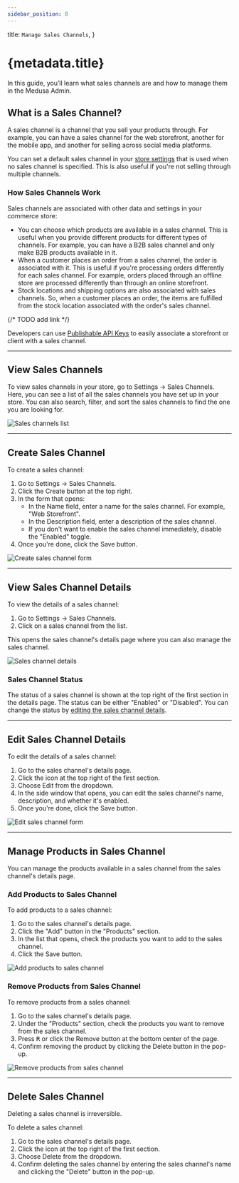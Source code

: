 ```yaml
---
sidebar_position: 8
---
```



  title: `Manage Sales Channels`,
}

# {metadata.title}

In this guide, you’ll learn what sales channels are and how to manage them in the Medusa Admin.

## What is a Sales Channel?

A sales channel is a channel that you sell your products through. For example, you can have a sales channel for the web storefront, another for the mobile app, and another for selling across social media platforms.

You can set a default sales channel in your [store settings](../store/page.mdx) that is used when no sales channel is specified. This is also useful if you're not selling through multiple channels.

### How Sales Channels Work

Sales channels are associated with other data and settings in your commerce store:

- You can choose which products are available in a sales channel. This is useful when you provide different products for different types of channels. For example, you can have a B2B sales channel and only make B2B products available in it.
- When a customer places an order from a sales channel, the order is associated with it. This is useful if you're processing orders differently for each sales channel. For example, orders placed through an offline store are processed differently than through an online storefront.
- Stock locations and shipping options are also associated with sales channels. So, when a customer places an order, the items are fulfilled from the stock location associated with the order's sales channel.

<Note title="Technical Tip">

{/* TODO add link */}

Developers can use [Publishable API Keys](#) to easily associate a storefront or client with a sales channel.

</Note>

---

## View Sales Channels

To view sales channels in your store, go to Settings → Sales Channels. Here, you can see a list of all the sales channels you have set up in your store. You can also search, filter, and sort the sales channels to find the one you are looking for.

![Sales channels list](https://res.cloudinary.com/dza7lstvk/image/upload/v1739977340/User%20Guide/Screenshot_2025-02-19_at_5.02.07_PM_pmw1v0.png)

---

## Create Sales Channel

To create a sales channel:

1. Go to Settings → Sales Channels.
2. Click the Create button at the top right.
3. In the form that opens:
    - In the Name field, enter a name for the sales channel. For example, "Web Storefront".
    - In the Description field, enter a description of the sales channel.
    - If you don't want to enable the sales channel immediately, disable the "Enabled" toggle.
4. Once you're done, click the Save button.

![Create sales channel form](https://res.cloudinary.com/dza7lstvk/image/upload/v1739977547/User%20Guide/Screenshot_2025-02-19_at_5.05.33_PM_tv88rz.png)

---

## View Sales Channel Details

To view the details of a sales channel:

1. Go to Settings → Sales Channels.
2. Click on a sales channel from the list.

This opens the sales channel's details page where you can also manage the sales channel.

![Sales channel details](https://res.cloudinary.com/dza7lstvk/image/upload/v1739977621/User%20Guide/Screenshot_2025-02-19_at_5.06.47_PM_ma6abe.png)

### Sales Channel Status

The status of a sales channel is shown at the top right of the first section in the details page. The status can be either "Enabled" or "Disabled". You can change the status by [editing the sales channel details](#edit-sales-channel-details).

---

## Edit Sales Channel Details

To edit the details of a sales channel:

1. Go to the sales channel's details page.
2. Click the <InlineIcon Icon={EllipsisHorizontal} alt="three-dots" /> icon at the top right of the first section.
3. Choose Edit from the dropdown.
4. In the side window that opens, you can edit the sales channel's name, description, and whether it's enabled.
5. Once you're done, click the Save button.

![Edit sales channel form](https://res.cloudinary.com/dza7lstvk/image/upload/v1739977718/User%20Guide/Screenshot_2025-02-19_at_5.08.25_PM_akoryr.png)

---

## Manage Products in Sales Channel

You can manage the products available in a sales channel from the sales channel's details page.

### Add Products to Sales Channel

To add products to a sales channel:

1. Go to the sales channel's details page.
2. Click the "Add" button in the "Products" section.
3. In the list that opens, check the products you want to add to the sales channel.
4. Click the Save button.

![Add products to sales channel](https://res.cloudinary.com/dza7lstvk/image/upload/v1739978037/User%20Guide/Screenshot_2025-02-19_at_5.13.37_PM_maqev3.png)

### Remove Products from Sales Channel

To remove products from a sales channel:

1. Go to the sales channel's details page.
2. Under the "Products" section, check the products you want to remove from the sales channel.
3. Press <Kbd>R</Kbd> or click the Remove button at the bottom center of the page.
4. Confirm removing the product by clicking the Delete button in the pop-up.

![Remove products from sales channel](https://res.cloudinary.com/dza7lstvk/image/upload/v1739978128/User%20Guide/Screenshot_2025-02-19_at_5.15.14_PM_vgpur9.png)

---

## Delete Sales Channel

<Note type="warning">

Deleting a sales channel is irreversible.

</Note>

To delete a sales channel:

1. Go to the sales channel's details page.
2. Click the <InlineIcon Icon={EllipsisHorizontal} alt="three-dots" /> icon at the top right of the first section.
3. Choose Delete from the dropdown.
4. Confirm deleting the sales channel by entering the sales channel's name and clicking the "Delete" button in the pop-up.